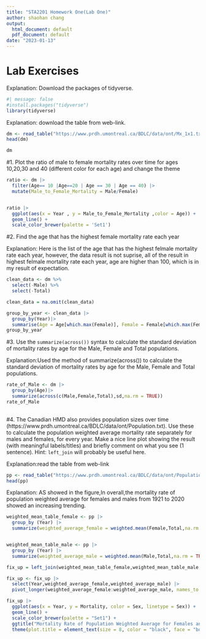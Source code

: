 ---
title: "STA2201 Homework One(Lab One)"
author: shaohan chang
output:
  html_document: default
  pdf_document: default
date: "2023-01-13"
---
# Lab Exercises


Explanation: Download the packages of tidyverse.
```{r}
#| message: false
#install.packages("tidyverse")
library(tidyverse)

```


Explanation: download the table from web-link.
```{r}
dm <- read_table("https://www.prdh.umontreal.ca/BDLC/data/ont/Mx_1x1.txt", skip = 2, col_types = "dcddd")
head(dm)

dm

```


  
#1. Plot the ratio of male to female mortality rates over time for ages 10,20,30 and 40 (different color for each age) and change the theme 

```{r}
ratio <- dm |> 
  filter(Age== 10 |Age==20 | Age == 30 | Age == 40) |> 
  mutate(Male_to_Female_Mortality = Male/Female)


ratio |> 
  ggplot(aes(x = Year , y = Male_to_Female_Mortality ,color = Age)) +
  geom_line() + 
  scale_color_brewer(palette = 'Set1')
```


#2. Find the age that has the highest female mortality rate each year 

Explanation: Here is the list of the age that has the highest felmale mortality rate each year, however, the data result is not suprise, all of the result in highest felmale mortality rate each year, age are higher than 100, which is in my result of expectation. 

```{r}
clean_data <- dm %>%
  select(-Male) %>%
  select(-Total)

clean_data = na.omit(clean_data)

group_by_year <- clean_data |>
  group_by(Year)|>
  summarise(Age = Age[which.max(Female)], Female = Female[which.max(Female)])
group_by_year

```


#3. Use the `summarize(across())` syntax to calculate the standard deviation of mortality rates by age for the Male, Female and Total populations.

Explanation:Used the method of summarize(across()) to calculate the standard deviation of mortality rates by age for the Male, Female and Total populations.

```{r}

rate_of_Male <- dm |>
  group_by(Age)|>
  summarize(across(c(Male,Female,Total),sd,na.rm = TRUE)) 
rate_of_Male
  

```



#4. The Canadian HMD also provides population sizes over time (https://www.prdh.umontreal.ca/BDLC/data/ont/Population.txt). Use these to calculate the population weighted average mortality rate separately for males and females, for every year. Make a nice line plot showing the result (with meaningful labels/titles) and briefly comment on what you see (1 sentence). Hint: `left_join` will probably be useful here. 

Explanation:read the table from web-link

```{r}
pp <- read_table("https://www.prdh.umontreal.ca/BDLC/data/ont/Population.txt", skip = 2, col_types = "dcddd")
head(pp)

```

Explanation: AS showed in the figure,In overall,the mortality rate of population weighted average for females and males from 1921 to 2020 showed an increasing trending. 


```{r}

weighted_mean_table_female <- pp |>
  group_by (Year) |>
  summarize(weighted_average_female = weighted.mean(Female,Total,na.rm = TRUE))


weighted_mean_table_male <- pp |>
  group_by (Year) |>
  summarize(weighted_average_male = weighted.mean(Male,Total,na.rm = TRUE))

fix_up = left_join(weighted_mean_table_female,weighted_mean_table_male, by='Year')

fix_up <- fix_up |>
  select(Year,weighted_average_female,weighted_average_male) |>
  pivot_longer(weighted_average_female:weighted_average_male, names_to = "Sex", values_to = "Mortality")

fix_up |>
  ggplot(aes(x = Year, y = Mortality, color = Sex, linetype = Sex)) + 
  geom_line() + 
  scale_color_brewer(palette = "Set1") +
  ggtitle("Mortality Rate of Population Weighted Average for Females and Males from 1921 to 2020") +
  theme(plot.title = element_text(size = 8, color = "black", face = "bold"))
```